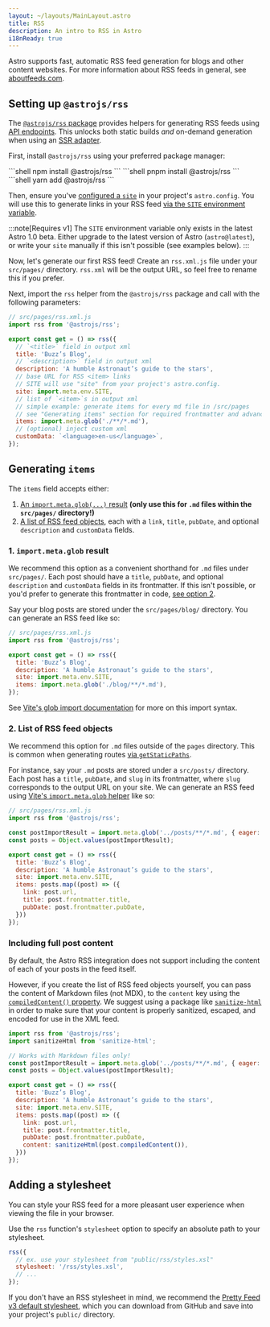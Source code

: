 ```yaml
---
layout: ~/layouts/MainLayout.astro
title: RSS
description: An intro to RSS in Astro
i18nReady: true
---
```



Astro supports fast, automatic RSS feed generation for blogs and other content websites. For more information about RSS feeds in general, see [aboutfeeds.com](https://aboutfeeds.com/).

## Setting up `@astrojs/rss`

The [`@astrojs/rss` package](https://github.com/withastro/astro/tree/main/packages/astro-rss) provides helpers for generating RSS feeds using [API endpoints](/en/core-concepts/endpoints/#static-file-endpoints). This unlocks both static builds _and_ on-demand generation when using an [SSR adapter](/en/guides/server-side-rendering/#adding-an-adapter).

First, install `@astrojs/rss` using your preferred package manager:

<PackageManagerTabs>
  <Fragment slot="npm">
  ```shell
  npm install @astrojs/rss
  ```
  </Fragment>
  <Fragment slot="pnpm">
  ```shell
  pnpm install @astrojs/rss
  ```
  </Fragment>
  <Fragment slot="yarn">
  ```shell
  yarn add @astrojs/rss
  ```
  </Fragment>
</PackageManagerTabs>

Then, ensure you've [configured a `site`](/en/reference/configuration-reference/#site) in your project's `astro.config`. You will use this to generate links in your RSS feed [via the `SITE` environment variable](/en/guides/environment-variables/#default-environment-variables).

:::note[Requires v1]
The `SITE` environment variable only exists in the latest Astro 1.0 beta. Either upgrade to the latest version of Astro (`astro@latest`), or write your `site` manually if this isn't possible (see examples below).
:::

Now, let's generate our first RSS feed! Create an `rss.xml.js` file under your `src/pages/` directory. `rss.xml` will be the output URL, so feel free to rename this if you prefer.

Next, import the `rss` helper from the `@astrojs/rss` package and call with the following parameters:

```js
// src/pages/rss.xml.js
import rss from '@astrojs/rss';

export const get = () => rss({
  // `<title>` field in output xml
  title: 'Buzz’s Blog',
  // `<description>` field in output xml
  description: 'A humble Astronaut’s guide to the stars',
  // base URL for RSS <item> links
  // SITE will use "site" from your project's astro.config.
  site: import.meta.env.SITE,
  // list of `<item>`s in output xml
  // simple example: generate items for every md file in /src/pages
  // see "Generating items" section for required frontmatter and advanced use cases
  items: import.meta.glob('./**/*.md'),
  // (optional) inject custom xml
  customData: `<language>en-us</language>`,
});
```

## Generating `items`

The `items` field accepts either:
1. [An `import.meta.glob(...)` result](#1-importmetaglob-result) **(only use this for `.md` files within the `src/pages/` directory!)**
2. [A list of RSS feed objects](#2-list-of-rss-feed-objects), each with a `link`, `title`, `pubDate`, and optional `description` and `customData` fields.

### 1. `import.meta.glob` result

We recommend this option as a convenient shorthand for `.md` files under `src/pages/`. Each post should have a `title`, `pubDate`, and optional `description` and `customData` fields in its frontmatter. If this isn't possible, or you'd prefer to generate this frontmatter in code, [see option 2](#2-list-of-rss-feed-objects).

Say your blog posts are stored under the `src/pages/blog/` directory. You can generate an RSS feed like so:

```js
// src/pages/rss.xml.js
import rss from '@astrojs/rss';

export const get = () => rss({
  title: 'Buzz’s Blog',
  description: 'A humble Astronaut’s guide to the stars',
  site: import.meta.env.SITE,
  items: import.meta.glob('./blog/**/*.md'),
});
```

See [Vite's glob import documentation](https://vitejs.dev/guide/features.html#glob-import) for more on this import syntax.

### 2. List of RSS feed objects

We recommend this option for `.md` files outside of the `pages` directory. This is common when generating routes [via `getStaticPaths`](/en/reference/api-reference/#getstaticpaths).

For instance, say your `.md` posts are stored under a `src/posts/` directory. Each post has a `title`, `pubDate`, and `slug` in its frontmatter, where `slug` corresponds to the output URL on your site. We can generate an RSS feed using [Vite's `import.meta.glob` helper](https://vitejs.dev/guide/features.html#glob-import) like so:

```js
// src/pages/rss.xml.js
import rss from '@astrojs/rss';

const postImportResult = import.meta.glob('../posts/**/*.md', { eager: true });
const posts = Object.values(postImportResult);

export const get = () => rss({
  title: 'Buzz’s Blog',
  description: 'A humble Astronaut’s guide to the stars',
  site: import.meta.env.SITE,
  items: posts.map((post) => ({
    link: post.url,
    title: post.frontmatter.title,
    pubDate: post.frontmatter.pubDate,
  }))
});
```

### Including full post content

<Since v="1.6.14" />

By default, the Astro RSS integration does not support including the content of each of your posts in the feed itself. 

However, if you create the list of RSS feed objects yourself, you can pass the content of Markdown files (not MDX), to the `content` key using the [`compiledContent()` property](/en/guides/markdown-content/#exported-properties). We suggest using a package like [`sanitize-html`](https://www.npmjs.com/package/sanitize-html) in order to make sure that your content is properly sanitized, escaped, and encoded for use in the XML feed.

```js ins={2, 16} title={src/pages/rss.xml.js}
import rss from '@astrojs/rss';
import sanitizeHtml from 'sanitize-html';

// Works with Markdown files only!
const postImportResult = import.meta.glob('../posts/**/*.md', { eager: true }); 
const posts = Object.values(postImportResult);

export const get = () => rss({
  title: 'Buzz’s Blog',
  description: 'A humble Astronaut’s guide to the stars',
  site: import.meta.env.SITE,
  items: posts.map((post) => ({
    link: post.url,
    title: post.frontmatter.title,
    pubDate: post.frontmatter.pubDate,
    content: sanitizeHtml(post.compiledContent()),
  }))
});
```

## Adding a stylesheet

You can style your RSS feed for a more pleasant user experience when viewing the file in your browser.

Use the `rss` function's `stylesheet` option to specify an absolute path to your stylesheet.

```js
rss({
  // ex. use your stylesheet from "public/rss/styles.xsl"
  stylesheet: '/rss/styles.xsl',
  // ...
});
```

If you don't have an RSS stylesheet in mind, we recommend the [Pretty Feed v3 default stylesheet](https://github.com/genmon/aboutfeeds/blob/main/tools/pretty-feed-v3.xsl), which you can download from GitHub and save into your project's `public/` directory.
